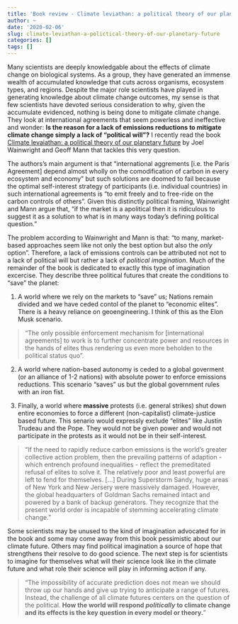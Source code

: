```yaml
---
title: 'Book review - Climate leviathan: a political theory of our planetary future.'
author: ~
date: '2020-02-06'
slug: climate-leviathan-a-polictical-theory-of-our-planetary-future
categories: []
tags: []
---
```


Many scientists are deeply knowledgable about the effects of climate change on biological systems. As a group, they have generated an immense wealth of accumulated knowledge that cuts across organisms, ecosystem types, and regions. Despite the major role scientists have played in generating knowledge about climate change outcomes, my sense is that few scientists have devoted serious consideration to why, given the accumulate evidenced, nothing is being done to mitigate climate change. They look at international agreements that seem powerless and ineffective and wonder: **Is the reason for a lack of emissions reductions to mitigate climate change simply a lack of "political will"?** I recently read the book [Climate levaiathan: a political theory of our planetary future](https://www.versobooks.com/books/2545-climate-leviathan) by Joel Wainwright and Geoff Mann that tackles this very question. 

The authors's main argument is that "international aggrements [i.e. the Paris Agreement] depend almost wholly on the comodification of carbon in every ecosystem and economy" but such solutions are doomed to fail because the optimal self-interest strategy of participants (i.e. individual countries) in such international agreements is "to emit freely and to free-ride on the carbon controls of others". Given this distinctly political framing, Wainwright and Mann argue that, "if the market is a apolitical then it is ridiculous to suggest it as a solution to what is in many ways today's defining political question." 

The problem according to Wainwright and Mann is that: "to many, market-based approaches seem like not only the best option but also the _only_ option". Therefore, a lack of emissions controls can be attributed not not to a lack of political will but rather a lack of _political imagination_. Much of the remainder of the book is dedicated to exactly this type of imagination excercise. They describe three political futures that create the conditions to "save" the planet:

1. A world where we rely on the markets to "save" us; Nations remain divided and we have ceded contol of the planet to "economic elites". There is a heavy reliance on geoengineering. I think of this as the Elon Musk scenario. 

> "The only possible enforcement mechanism for [international agreements] to work is to further concentrate power and resources in the hands of elites thus rendering us even more beholden to the political status quo". 

2. A world where nation-based autonomy is ceded to a global goverment (or an alliance of 1-2 nations) with absolute power to enforce emissions reductions. This scenario "saves" us but the global government rules with an iron fist.

3. Finally, a world where **massive** protests (i.e. general strikes) shut down entire economies to force a different (non-capitalist) climate-justice based future. This senario would expressly exclude "elites" like Justin Trudeau and the Pope. They would not be given power and would not participate in the protests as it would not be in their self-interest.

> "If the need to rapidly reduce carbon emissions is the world's greater collective action problem, then the prevailing patterns of adaption - which entrench profound inequalities - reflect the premeditated refusal of elites to solve it. The relatively poor and least powerful are left to fend for themselves. [...] During Superstorm Sandy, huge areas of New York and New Jersery were massively damaged. However, the global headquarters of Goldman Sachs remained intact and powered by a bank of backup generators. They recognize that the present world order is incapable of stemming accelerating climate change." 

Some scientists may be unused to the kind of imagination advocated for in the book and some may come away from this book pessimistic about our climate future. Others may find political imagination a source of hope that strengthens their resolve to do good science. The next step is for scientists to imagine for themselves what will their science look like in the climate future and what role their science will play in informing action if any. 

> "The impossibility of accurate prediction does not mean we should throw up our hands and give up trying to anticipate a range of futures. Instead, the challenge of all climate futures centers on the question of the political. **How the world will respond _politically_ to climate change and its effects is the key question in every model or theory.**" 
